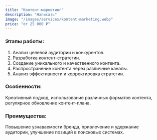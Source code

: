```yaml
---
title: "Контент-маркетинг"
description: "Написать"
image: "/images/services/kontent-marketing.webp"
price: "от 25 000 ₽"
---
```


### Этапы работы:

1. Анализ целевой аудитории и конкурентов.
2. Разработка контент-стратегии.
3. Создание уникального и качественного контента.
4. Распространение контента через различные каналы.
5. Анализ эффективности и корректировка стратегии.

### Особенности:

Креативный подход, использование различных форматов контента, регулярное обновление контент-плана.

### Преимущества:

Повышение узнаваемости бренда, привлечение и удержание аудитории, улучшение позиций в поисковых системах.
